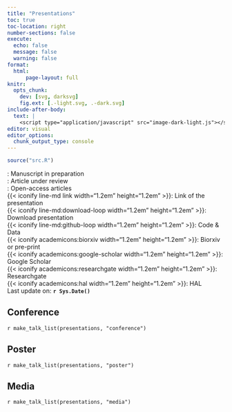 ---
title: "Presentations"
toc: true
toc-location: right
number-sections: false
execute: 
  echo: false
  message: false
  warning: false
format: 
  html:
      page-layout: full
knitr: 
  opts_chunk: 
    dev: [svg, darksvg]
    fig.ext: [.-light.svg, .-dark.svg]
include-after-body:
  text: |
    <script type="application/javascript" src="image-dark-light.js"></script>
editor: visual
editor_options: 
  chunk_output_type: console
---

```{r, echo=FALSE, warning=FALSE, message=F}
source("src.R")
```

::: column-margin
<iconify-icon icon="material-symbols:construction-rounded" width="1.2em" height="1.2em" style="color: #58a53b"></iconify-icon>: Manuscript in preparation\
<iconify-icon icon="line-md:cog-loop" width="1.2em" height="1.2em"  style="color: #58a53b"></iconify-icon>: Article under review\
<iconify-icon icon="mdi:unlocked-variant-outline" width="1.2em" height="1.2em"  style="color: #58a53b"></iconify-icon>: Open-access articles\
{{< iconify line-md link width="1.2em" height="1.2em" >}}: Link of the presentation\
{{< iconify line-md:download-loop width="1.2em" height="1.2em" >}}: Download presentation\
{{< iconify line-md:github-loop width="1.2em" height="1.2em" >}}: Code & Data\
{{< iconify academicons:biorxiv width="1.2em" height="1.2em" >}}: Biorxiv or pre-print\
{{< iconify academicons:google-scholar width="1.2em" height="1.2em" >}}: Google Scholar\
{{< iconify academicons:researchgate width="1.2em" height="1.2em" >}}: Researchgate\
{{< iconify academicons:hal width="1.2em" height="1.2em" >}}: HAL\
Last update on: **`r Sys.Date()`**
:::

## Conference

`r make_talk_list(presentations, "conference")`

## Poster

`r make_talk_list(presentations, "poster")`

## Media

`r make_talk_list(presentations, "media")`
